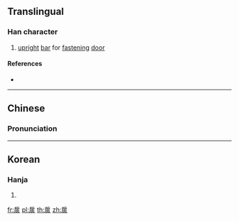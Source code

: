 ==Translingual==

===Han character===
{{Han char|rn=63|rad=戶|as=08|sn=12|four=30289|canj=HSFF,ISFF|ids=⿸戶炎, ⿸户炎}}

# [[upright]] [[bar]] for [[fasten]]ing [[door]]

====References====
* {{Han ref|kx=0416.200|dkj=11751|dj=0761.240|hdz=32264.100|uh=624A|ud=25162|bh=D951|bd=55633}}

----

==Chinese==
{{zh-forms}}

===Pronunciation===
{{zh-pron
|m=yǎn
|c=jim5
|mc=y
|oc=y
|ma=
|cat=n
}}

----

==Korean==

===Hanja===
{{ko-hanja|hangeul=염|eumhun=|rv=yeom|mr=yŏm|y=yem}}

# {{defn|lang=ko|sort=戶08}}

[[fr:扊]]
[[pl:扊]]
[[th:扊]]
[[zh:扊]]